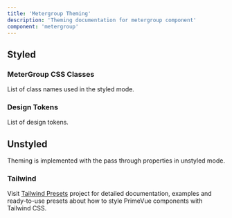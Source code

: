 ```yaml
---
title: 'Metergroup Theming'
description: 'Theming documentation for metergroup component'
component: 'metergroup'
---
```


## Styled

### MeterGroup CSS Classes

List of class names used in the styled mode.

<DocTable name="MeterGroup" type="style" />

### Design Tokens

List of design tokens.

<DocTable name="MeterGroup" type="token" />

## Unstyled

Theming is implemented with the pass through properties in unstyled mode.

### Tailwind

Visit [Tailwind Presets](https://github.com/primefaces/primevue-tailwind) project for detailed documentation, examples and ready-to-use presets about how to style PrimeVue components with Tailwind CSS.
